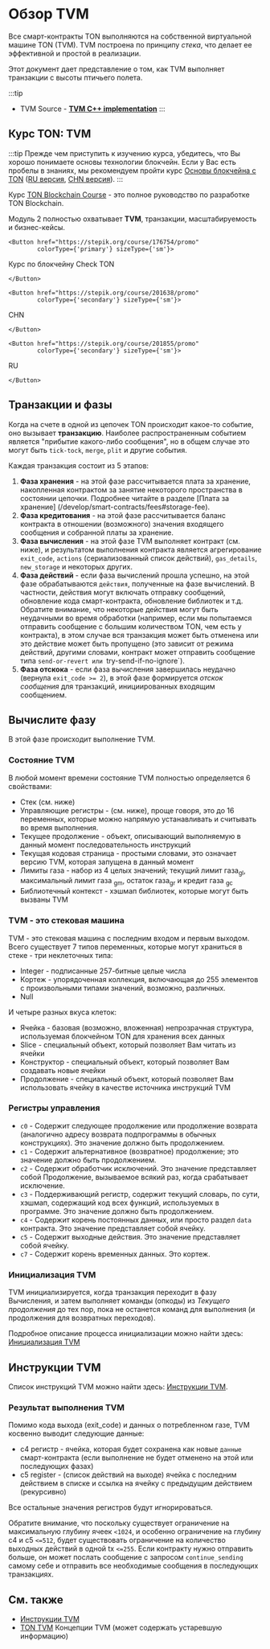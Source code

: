 
# Обзор TVM

Все смарт-контракты TON выполняются на собственной виртуальной машине TON (TVM). TVM построена по принципу _стека_, что делает ее эффективной и простой в реализации.

Этот документ дает представление о том, как TVM выполняет транзакции с высоты птичьего полета.

:::tip

- TVM Source - [**TVM C++ implementation**](https://github.com/ton-blockchain/ton/tree/master/crypto/vm)
  :::

## Курс TON: TVM

:::tip
Прежде чем приступить к изучению курса, убедитесь, что Вы хорошо понимаете основы технологии блокчейн. Если у Вас есть пробелы в знаниях, мы рекомендуем пройти курс [Основы блокчейна с TON](https://stepik.org/course/201294/promo) ([RU версия](https://stepik.org/course/202221/), [CHN версия](https://stepik.org/course/200976/)).
:::

Курс [TON Blockchain Course](https://stepik.org/course/176754/) - это полное руководство по разработке TON Blockchain.

Модуль 2 полностью охватывает **TVM**, транзакции, масштабируемость и бизнес-кейсы.

```mdx-code-block
<Button href="https://stepik.org/course/176754/promo" 
        colorType={'primary'} sizeType={'sm'}>
```

Курс по блокчейну Check TON

```mdx-code-block
</Button>
```

```mdx-code-block
<Button href="https://stepik.org/course/201638/promo" 
        colorType={'secondary'} sizeType={'sm'}>
```

CHN

```mdx-code-block
</Button>
```

```mdx-code-block
<Button href="https://stepik.org/course/201855/promo" 
        colorType={'secondary'} sizeType={'sm'}>
```

RU

```mdx-code-block
</Button>
```

## Транзакции и фазы

Когда на счете в одной из цепочек TON происходит какое-то событие, оно вызывает **транзакцию**. Наиболее распространенным событием является "прибытие какого-либо сообщения", но в общем случае это могут быть `tick-tock`, `merge`, `plit` и другие события.

Каждая транзакция состоит из 5 этапов:

1. **Фаза хранения** - на этой фазе рассчитывается плата за хранение, накопленная контрактом за занятие некоторого пространства в состоянии цепочки. Подробнее читайте в разделе [Плата за хранение] (/develop/smart-contracts/fees#storage-fee).
2. **Фаза кредитования** - на этой фазе рассчитывается баланс контракта в отношении (возможного) значения входящего сообщения и собранной платы за хранение.
3. **Фаза вычисления** - на этой фазе TVM выполняет контракт (см. ниже), и результатом выполнения контракта является агрегирование `exit_code`, `actions` (сериализованный список действий), `gas_details`, `new_storage` и некоторых других.
4. **Фаза действий** - если фаза вычислений прошла успешно, на этой фазе обрабатываются `действия`, полученные на фазе вычислений. В частности, действия могут включать отправку сообщений, обновление кода смарт-контракта, обновление библиотек и т.д. Обратите внимание, что некоторые действия могут быть неудачными во время обработки (например, если мы попытаемся отправить сообщение с большим количеством TON, чем есть у контракта), в этом случае вся транзакция может быть отменена или это действие может быть пропущено (это зависит от режима действий, другими словами, контракт может отправить сообщение типа `send-or-revert или `try-send-if-no-ignore\`).
5. **Фаза отскока** - если фаза вычисления завершилась неудачно (вернула `exit_code >= 2`), в этой фазе формируется _отскок сообщения_ для транзакций, инициированных входящим сообщением.

## Вычислите фазу

В этой фазе происходит выполнение TVM.

### Состояние TVM

В любой момент времени состояние TVM полностью определяется 6 свойствами:

- Стек (см. ниже)
- Управляющие регистры - (см. ниже), проще говоря, это до 16 переменных, которые можно напрямую устанавливать и считывать во время выполнения.
- Текущее продолжение - объект, описывающий выполняемую в данный момент последовательность инструкций
- Текущая кодовая страница - простыми словами, это означает версию TVM, которая запущена в данный момент
- Лимиты газа - набор из 4 целых значений; текущий лимит газа<sub>gl</sub>, максимальный лимит газа <sub>gm</sub>, остаток газа<sub>gr</sub> и кредит газа <sub>gc</sub>
- Библиотечный контекст - хэшмап библиотек, которые могут быть вызваны TVM 

### TVM - это стековая машина

TVM - это стековая машина с последним входом и первым выходом. Всего существует 7 типов переменных, которые могут храниться в стеке - три неклеточных типа:

- Integer - подписанные 257-битные целые числа
- Кортеж - упорядоченная коллекция, включающая до 255 элементов с произвольными типами значений, возможно, различных.
- Null

И четыре разных вкуса клеток:

- Ячейка - базовая (возможно, вложенная) непрозрачная структура, используемая блокчейном TON для хранения всех данных
- Slice - специальный объект, который позволяет Вам читать из ячейки
- Конструктор - специальный объект, который позволяет Вам создавать новые ячейки
- Продолжение - специальный объект, который позволяет Вам использовать ячейку в качестве источника инструкций TVM

### Регистры управления

- `c0` - Содержит следующее продолжение или продолжение возврата (аналогично адресу возврата подпрограммы в обычных конструкциях). Это значение должно быть продолжением.
- `c1` - Содержит альтернативное (возвратное) продолжение; это значение должно быть продолжением. 
- `c2` - Содержит обработчик исключений. Это значение представляет собой Продолжение, вызываемое всякий раз, когда срабатывает исключение.
- `c3` - Поддерживающий регистр, содержит текущий словарь, по сути, хэшмап, содержащий код всех функций, используемых в программе. Это значение должно быть продолжением. 
- `c4` - Содержит корень постоянных данных, или просто раздел `data` контракта. Это значение представляет собой ячейку.
- `c5` - Содержит выходные действия. Это значение представляет собой ячейку.
- `c7` - Содержит корень временных данных. Это кортеж.

### Инициализация TVM

TVM инициализируется, когда транзакция переходит в фазу Вычисления, и затем выполняет команды (опкоды) из _Текущего продолжения_ до тех пор, пока не останется команд для выполнения (и продолжения для возвратных переходов).

Подробное описание процесса инициализации можно найти здесь: [Инициализация TVM](/learn/tvm-instructions/tvm-initialization.md)

## Инструкции TVM

Список инструкций TVM можно найти здесь: [Инструкции TVM](/learn/tvm-instructions/instructions).

### Результат выполнения TVM

Помимо кода выхода (exit_code) и данных о потребленном газе, TVM косвенно выводит следующие данные:

- c4 регистр - ячейка, которая будет сохранена как новые `данные` смарт-контракта (если выполнение не будет отменено на этой или последующих фазах)
- c5 register - (список действий на выходе) ячейка с последним действием в списке и ссылка на ячейку с предыдущим действием (рекурсивно)

Все остальные значения регистров будут игнорироваться.

Обратите внимание, что поскольку существует ограничение на максимальную глубину ячеек `<1024`, и особенно ограничение на глубину c4 и c5 `<=512`, будет существовать ограничение на количество выходных действий в одной tx `<=255`. Если контракту нужно отправить больше, он может послать сообщение с запросом `continue_sending` самому себе и отправить все необходимые сообщения в последующих транзакциях.

## См. также

- [Инструкции TVM](/learn/tvm-instructions/instructions)
- [TON TVM](https://ton.org/tvm.pdf) Концепции TVM (может содержать устаревшую информацию)
